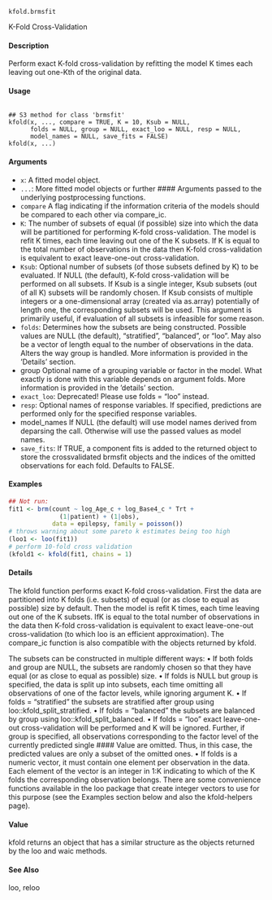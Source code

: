 
``kfold.brmsfit`` 

K-Fold Cross-Validation

#### Description 

Perform exact K-fold cross-validation by refitting the model K times each leaving out one-Kth of the original data.

#### Usage
<pre><code>
## S3 method for class 'brmsfit'
kfold(x, ..., compare = TRUE, K = 10, Ksub = NULL,
      folds = NULL, group = NULL, exact_loo = NULL, resp = NULL,
      model_names = NULL, save_fits = FALSE)
kfold(x, ...)
</code></pre>

#### Arguments
* ``x``: A fitted model object.
* ``...``: More fitted model objects or further #### Arguments passed to the underlying postprocessing functions.
* ``compare`` A flag indicating if the information criteria of the models should be compared to each other via compare_ic.
* ``K``: The number of subsets of equal (if possible) size into which the data will be partitioned for performing K-fold cross-validation. The model is refit K times, each time leaving out one of the K subsets. If K is equal to the total number of observations in the data then K-fold cross-validation is equivalent to exact leave-one-out cross-validation.
* ``Ksub``: Optional number of subsets (of those subsets defined by K) to be evaluated. If NULL (the default), K-fold cross-validation will be performed on all subsets. If Ksub is a single integer, Ksub subsets (out of all K) subsets will be randomly
chosen. If Ksub consists of multiple integers or a one-dimensional array (created via as.array) potentially of length one, the corresponding subsets will be used.
This argument is primarily useful, if evaluation of all subsets is infeasible for some reason.
* ``folds``: Determines how the subsets are being constructed. Possible values are NULL
(the default), "stratified", "balanced", or "loo". May also be a vector of length equal to the number of observations in the data. Alters the way group is handled. More information is provided in the ’Details’ section.
* group Optional name of a grouping variable or factor in the model. What exactly is done with this variable depends on argument folds. More information is provided in the ’details’ section.
* ``exact_loo``: Deprecated! Please use folds = "loo" instead.
* `` resp``: Optional names of response variables. If specified, predictions are performed only for the specified response variables.
* model_names If NULL (the default) will use model names derived from deparsing the call. Otherwise will use the passed values as model names.
* ``save_fits``: If TRUE, a component fits is added to the returned object to store the crossvalidated
brmsfit objects and the indices of the omitted observations for each fold. Defaults to FALSE.


#### Examples
```r
## Not run:
fit1 <- brm(count ~ log_Age_c + log_Base4_c * Trt +
              (1|patient) + (1|obs),
            data = epilepsy, family = poisson())
# throws warning about some pareto k estimates being too high
(loo1 <- loo(fit1))
# perform 10-fold cross validation
(kfold1 <- kfold(fit1, chains = 1)
```
 
#### Details
The kfold function performs exact K-fold cross-validation. First the data are partitioned into K folds (i.e. subsets) of equal (or as close to equal as possible) size by default. Then the model is refit K times, each time leaving out one of the K subsets. IfK is equal to the total number of observations in the data then K-fold cross-validation is equivalent to exact leave-one-out cross-validation (to which loo is an efficient approximation). The compare_ic function is also compatible with the objects returned by kfold.

The subsets can be constructed in multiple different ways:
• If both folds and group are NULL, the subsets are randomly chosen so that they have equal
(or as close to equal as possible) size.
• If folds is NULL but group is specified, the data is split up into subsets, each time omitting all
observations of one of the factor levels, while ignoring argument K.
• If folds = "stratified" the subsets are stratified after group using loo::kfold_split_stratified.
• If folds = "balanced" the subsets are balanced by group using loo::kfold_split_balanced.
• If folds = "loo" exact leave-one-out cross-validation will be performed and K will be ignored.
Further, if group is specified, all observations corresponding to the factor level of the
currently predicted single #### Value are omitted. Thus, in this case, the predicted values are only
a subset of the omitted ones.
• If folds is a numeric vector, it must contain one element per observation in the data. Each
element of the vector is an integer in 1:K indicating to which of the K folds the corresponding
observation belongs. There are some convenience functions available in the loo package that
create integer vectors to use for this purpose (see the Examples section below and also the
                                                kfold-helpers page).

#### Value
kfold returns an object that has a similar structure as the objects returned by the loo and waic
methods.

#### See Also
loo, reloo

